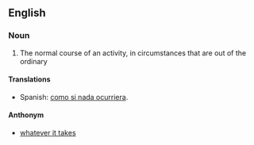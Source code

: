 ==English==

===Noun===
{{en-noun|sg=[[business]] as [[usual]]|-}}

# The normal course of an activity, in circumstances that are out of the ordinary

==== Translations ====
{{trans-top|The normal course of an activity, in circumstances that are out of the ordinary}}
*Spanish: [[como si nada ocurriera]].
{{trans-bottom}}

==== Anthonym ====
* [[whatever it takes]]